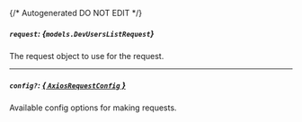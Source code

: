 {/* Autogenerated DO NOT EDIT  */}

##### `request`: *{`models.DevUsersListRequest`}*
The request object to use for the request.
<Collapsible openLabel={Labels.showProperties} closeLabel={Labels.hideProperties}>
    <DevUsersListRequest/>
</Collapsible>

---
##### `config?`: [*{ `AxiosRequestConfig` }*](https://axios-http.com/docs/req_config)
Available config options for making requests.


